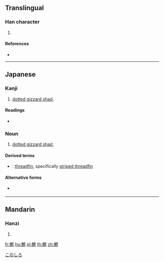 {{character info/new}}
==Translingual==

===Han character===
{{Han char|rn=195|rad=魚|as=11|sn=22|four=27391|canj=NFBOF|ids=⿰魚祭}}

# {{defn|Han|sort=魚11}}

====References====
* {{Han ref|kx=1476.400|dkj=46431|dj=2008.240|hdz=74711.060|uh=9C36|ud=39990|bh=F7B6|bd=63414}}

----

==Japanese==

===Kanji===
{{ja-kanji|grade=|rs=魚11}}

# [[dotted gizzard shad]], {{taxlink|Konosirus punctatus|species|noshow=1}}

====Readings====
* {{ja-readings|on=[[せい]] (sei), [[さい]] (sai)|kun=[[このしろ]] (konoshiro)}}

{{wikipedia|lang=ja}}
{{ja-kanjitab|このしろ|yomi=k}}

===Noun===
{{ja-noun|このしろ|コノシロ}}

# [[dotted gizzard shad]], {{taxlink|Konosirus punctatus|species|noshow=1}}

====Derived terms====
* {{ja-r|燕鰶|つばめこのしろ}}: [[threadfin]], specifically [[striped threadfin]]

====Alternative forms====
* {{l|ja|鮗}} {{qualifier|kokuji}}

[[Category:ja:Herrings|このしろ]]

----

==Mandarin==

===Hanzi===
{{cmn-hanzi|pin=[[jì]] ([[ji4]])|wg=chi<sup>4</sup>}}

# {{defn|lang=cmn|sort=魚11}}

[[fr:鰶]]
[[hu:鰶]]
[[pl:鰶]]
[[th:鰶]]
[[zh:鰶]]